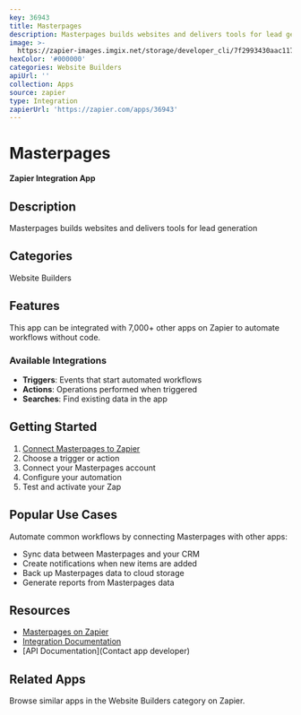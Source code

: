 ```yaml
---
key: 36943
title: Masterpages
description: Masterpages builds websites and delivers tools for lead generation
image: >-
  https://zapier-images.imgix.net/storage/developer_cli/7f2993430aac1179f3e2a5e81e973644.png?auto=format%2Ccompress&ixlib=python-3.0.0&q=50
hexColor: '#000000'
categories: Website Builders
apiUrl: ''
collection: Apps
source: zapier
type: Integration
zapierUrl: 'https://zapier.com/apps/36943'
---
```

# Masterpages

**Zapier Integration App**

## Description

Masterpages builds websites and delivers tools for lead generation

## Categories

Website Builders

## Features

This app can be integrated with 7,000+ other apps on Zapier to automate workflows without code.

### Available Integrations

- **Triggers**: Events that start automated workflows
- **Actions**: Operations performed when triggered
- **Searches**: Find existing data in the app

## Getting Started

1. [Connect Masterpages to Zapier](https://zapier.com/apps/36943)
2. Choose a trigger or action
3. Connect your Masterpages account
4. Configure your automation
5. Test and activate your Zap

## Popular Use Cases

Automate common workflows by connecting Masterpages with other apps:

- Sync data between Masterpages and your CRM
- Create notifications when new items are added
- Back up Masterpages data to cloud storage
- Generate reports from Masterpages data

## Resources

- [Masterpages on Zapier](https://zapier.com/apps/36943)
- [Integration Documentation](https://zapier.com/apps/36943/integrations)
- [API Documentation](Contact app developer)

## Related Apps

Browse similar apps in the Website Builders category on Zapier.
